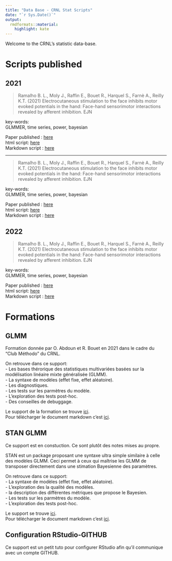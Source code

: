 ```yaml
---
title: "Data Base - CRNL Stat Scripts"
date: "`r Sys.Date()`"
output:
  rmdformats::material:
    highlight: kate
---
```


Welcome to the CRNL's statistic data-base.   

# Scripts published

## 2021

> Ramalho B. L., Moly J., Raffin E., Bouet R., Harquel S., Farnè A., Reilly K.T. (2021) Electrocutaneous stimulation to the face inhibits motor evoked potentials in the hand: Face-hand sensorimotor interactions revealed by afferent inhibition. EJN   

key-words:   
GLMMER, time series, power, bayesian

Paper published : [here](https://pubmed.ncbi.nlm.nih.gov/34796553/)   
html script: [here](Scripts/2021/Ramalho_al_2021.html)    
Markdown script : [here](Scripts/2021/Ramalho_al_2021.Rmd)    

***

> Ramalho B. L., Moly J., Raffin E., Bouet R., Harquel S., Farnè A., Reilly K.T. (2021) Electrocutaneous stimulation to the face inhibits motor evoked potentials in the hand: Face-hand sensorimotor interactions revealed by afferent inhibition. EJN   


key-words:   
GLMMER, time series, power, bayesian

Paper published : [here](https://pubmed.ncbi.nlm.nih.gov/34796553/)   
html script: [here](Scripts/2021/Ramalho_al_2021.html)    
Markdown script : [here](Scripts/2021/Ramalho_al_2021.Rmd)    

## 2022

> Ramalho B. L., Moly J., Raffin E., Bouet R., Harquel S., Farnè A., Reilly K.T. (2021) Electrocutaneous stimulation to the face inhibits motor evoked potentials in the hand: Face-hand sensorimotor interactions revealed by afferent inhibition. EJN   

key-words:   
GLMMER, time series, power, bayesian

Paper published : [here](https://pubmed.ncbi.nlm.nih.gov/34796553/)   
html script: [here](Scripts/2021/Ramalho_al_2021.html)    
Markdown script : [here](Scripts/2021/Ramalho_al_2021.Rmd)    




# Formations

## GLMM

Formation donnée par O. Abdoun  et R. Bouet en 2021 dans le cadre du "Club Méthodo" du CRNL.   

On retrouve dans ce support:   
- Les bases thérorique des statistiques multivariées basées sur la modélisation linéaire mixte généralisée (GLMM).   
- La syntaxe de modèles (effet fixe, effet aléatoire).   
- Les diagnostiques.    
- Les tests sur les parmètres du modèle.    
- L'exploration des tests post-hoc.   
- Des conseilles de debuggage.   

Le support de la formation se trouve  [ici](Formations/GLMM/MixedModel.html).   
Pour télécharger le document markdown c'est [ici](Formations/GLMM/MixedModel.html).   

## STAN GLMM

Ce support est en constuction. Ce sont plutôt des notes mises au propre.   

STAN est un package proposant une syntaxe ultra simple similaire à celle des modèles GLMM. Ceci permet à ceux qui maîtrise les GLMM de transposer directement dans une stimation Bayesienne des paramètres.    

On retrouve dans ce support:   
- La syntaxe de modèles (effet fixe, effet aléatoire).   
- L'exploration des la qualité des modèles.    
- la description des différentes métriques que propose le Bayesien.   
- Les tests sur les parmètres du modèle.    
- L'exploration des tests post-hoc.   

Le support se trouve  [ici](Formations/GLMM_Stan/STAN_GLMM.html).   
Pour télécharger le document markdown c'est [ici](Formations/GLMM_Stan/STAN_GLMM.Rmd).   


## Configuration RStudio-GITHUB

Ce support est un petit tuto pour configurer RStudio afin qu'il communique avec un compte GITHUB.   

